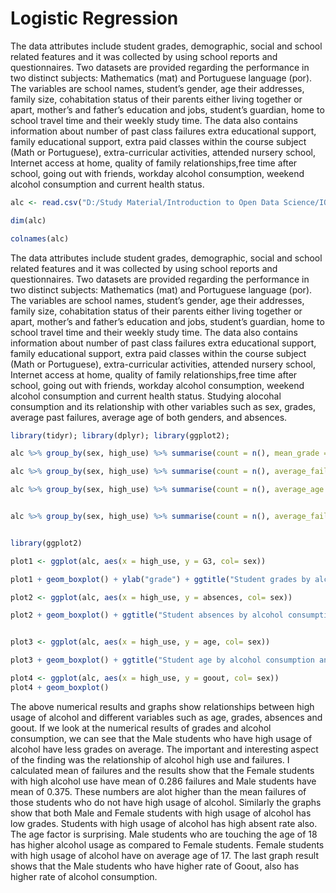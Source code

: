 # Logistic Regression

The data attributes include student grades, demographic, social and school related features and it was collected by using school reports and questionnaires. Two datasets are provided regarding the performance in two distinct subjects: Mathematics (mat) and Portuguese language (por).
The variables are school names, student's gender, age their addresses, family size, cohabitation status of their parents either living together or apart, mother's and father's education and jobs, student's guardian, home to school travel time and their weekly study time. The data also contains information about number of past class failures 
extra educational support, family educational support, extra paid classes within the course subject (Math or Portuguese), extra-curricular activities, attended nursery school, Internet access at home, quality of family relationships,free time after school, going out with friends, workday alcohol consumption, weekend alcohol consumption and current health status.



```r
alc <- read.csv("D:/Study Material/Introduction to Open Data Science/IODS-project/data/student_alc_consumption.csv")

dim(alc)

colnames(alc)

```


The data attributes include student grades, demographic, social and school related features and it was collected by using school reports and questionnaires. Two datasets are provided regarding the performance in two distinct subjects: Mathematics (mat) and Portuguese language (por).
The variables are school names, student's gender, age their addresses, family size, cohabitation status of their parents either living together or apart, mother's and father's education and jobs, student's guardian, home to school travel time and their weekly study time. The data also contains information about number of past class failures 
extra educational support, family educational support, extra paid classes within the course subject (Math or Portuguese), extra-curricular activities, attended nursery school, Internet access at home, quality of family relationships,free time after school, going out with friends, workday alcohol consumption, weekend alcohol consumption and current health status.
Studying alocohal consumption and its relationship with other variables such as sex, grades, average past failures, average age of both genders, and absences.

```r
library(tidyr); library(dplyr); library(ggplot2);

alc %>% group_by(sex, high_use) %>% summarise(count = n(), mean_grade = mean(G3))

alc %>% group_by(sex, high_use) %>% summarise(count = n(), average_failures = mean(failures))

alc %>% group_by(sex, high_use) %>% summarise(count = n(), average_age = mean(age))


alc %>% group_by(sex, high_use) %>% summarise(count = n(), average_failures = mean(absences))


library(ggplot2)

plot1 <- ggplot(alc, aes(x = high_use, y = G3, col= sex))

plot1 + geom_boxplot() + ylab("grade") + ggtitle("Student grades by alcohol consumption and sex")

plot2 <- ggplot(alc, aes(x = high_use, y = absences, col= sex))

plot2 + geom_boxplot() + ggtitle("Student absences by alcohol consumption and sex")


plot3 <- ggplot(alc, aes(x = high_use, y = age, col= sex))

plot3 + geom_boxplot() + ggtitle("Student age by alcohol consumption and sex")

plot4 <- ggplot(alc, aes(x = high_use, y = goout, col= sex))
plot4 + geom_boxplot()
```

The above numerical results and graphs show relationships between high usage of alcohol and different variables such as age, grades, absences and goout. 
If we look at the numerical results of grades and alcohol consumption, we can see that the Male students who have high usage of alcohol have less grades on average. 
The important and interesting aspect of the finding was the relationship of alcohol high use and failures. I calculated mean of failures and the results show that the Female students with high alcohol use have mean of 0.286 failures and Male students have mean of 0.375. These numbers are alot higher than the mean failures of those students who do not have high usage of alcohol. 
Similarly the graphs show that both Male and Female students with high usage of alcohol has low grades. 
Students with high usage of alcohol has high absent rate also. 
The age factor is surprising. Male students who are touching the age of 18 has higher alcohol usage as compared to Female students. Female students with high usage of alcohol have on average age of 17.
The last graph result shows that the Male students who have higher rate of Goout, also has higher rate of alcohol consumption. 